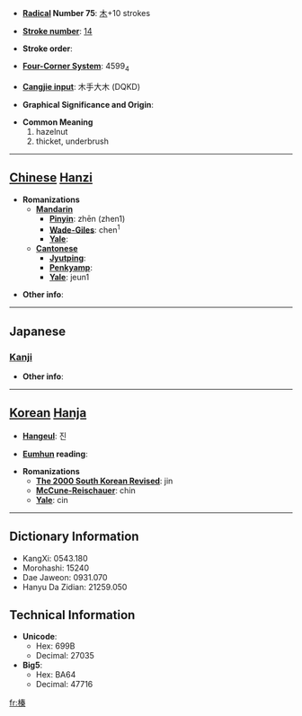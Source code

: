 * '''[[Wiktionary:Chinese radical index| Radical]] Number 75''': [[Wiktionary:Chinese radical index 木|木]]+10 strokes

* '''[[Wiktionary:Chinese total strokes index|Stroke number]]''': [[Wiktionary:Chinese total strokes index 14|14]]

* '''Stroke order''': 

* '''[[Wiktionary:Chinese four corner index|Four-Corner System]]''': 4599<sub>4</sub>

* '''[[Wiktionary:Chinese Cangjie index|Cangjie input]]''': 木手大木 (DQKD)

* '''Graphical Significance and Origin''': 

* '''Common Meaning'''
*#hazelnut
*# thicket, underbrush


----

== [[Chinese]] [[Hanzi]] ==

* '''Romanizations'''
** '''[[Mandarin]]'''
*** '''[[Pinyin]]''': zhēn (zhen1)
*** '''[[Wade-Giles]]''': chen<sup>1</sup>
*** '''[[Yale]]''': 
** '''[[Cantonese]]'''
*** '''[[Jyutping]]''':
*** '''[[Penkyamp]]''': 
*** '''[[Yale]]''': jeun1

* '''Other info''': 

----

==Japanese==
===[[Kanji]]===
{{kanji|on readings=[[しん]] (shin)
|kun readings=[[はしばみ]] (hashibami), [[はり]] (hari)
}}

* '''Other info''':  

----

== [[Korean]] [[Hanja]] ==

* '''[[Hangeul]]''': 진

* '''[[Eumhun]] reading''': 

* '''Romanizations'''
** '''[[The 2000 South Korean Revised Romanization|The 2000 South Korean Revised]]''': jin
** '''[[McCune-Reischauer]]''': chin
** '''[[Yale]]''': cin

----

== Dictionary Information ==

* KangXi: 0543.180
* Morohashi: 15240
* Dae Jaweon: 0931.070
* Hanyu Da Zidian: 21259.050

== Technical Information ==

* '''Unicode''':
** Hex: 699B
** Decimal: 27035
* '''Big5''':
** Hex: BA64
** Decimal: 47716

[[fr:榛]]